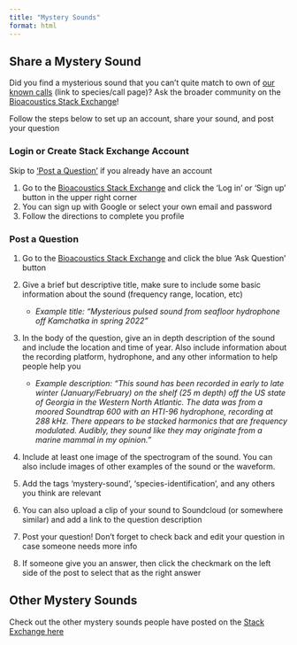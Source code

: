 ```yaml
---
title: "Mystery Sounds"
format: html
---
```


## Share a Mystery Sound

Did you find a mysterious sound that you can't quite match to own of [our known calls](https://sael-swfsc.github.io/SAEL-lab-manual/content/Data-SpeciesAndCallTypes.html) (link to species/call page)? Ask the broader community on the [Bioacoustics Stack Exchange](https://bioacoustics.stackexchange.com/)!

Follow the steps below to set up an account, share your sound, and post your question

### Login or Create Stack Exchange Account

Skip to ['Post a Question'](https://sael-swfsc.github.io/SAEL-lab-manual/content/Data-mystery-sounds.html#post-a-question) if you already have an account

1.  Go to the [Bioacoustics Stack Exchange](https://bioacoustics.stackexchange.com/) and click the 'Log in' or 'Sign up' button in the upper right corner
2.  You can sign up with Google or select your own email and password
3.  Follow the directions to complete you profile

### Post a Question

1.  Go to the [Bioacoustics Stack Exchange](https://bioacoustics.stackexchange.com/) and click the blue 'Ask Question' button

2.  Give a brief but descriptive title, make sure to include some basic information about the sound (frequency range, location, etc)

    -   *Example title: "Mysterious pulsed sound from seafloor hydrophone off Kamchatka in spring 2022"*

3.  In the body of the question, give an in depth description of the sound and include the location and time of year. Also include information about the recording platform, hydrophone, and any other information to help people help you

    -   *Example description: "This sound has been recorded in early to late winter (January/February) on the shelf (25 m depth) off the US state of Georgia in the Western North Atlantic. The data was from a moored Soundtrap 600 with an HTI-96 hydrophone, recording at 288 kHz. There appears to be stacked harmonics that are frequency modulated. Audibly, they sound like they may originate from a marine mammal in my opinion."*

4.  Include at least one image of the spectrogram of the sound. You can also include images of other examples of the sound or the waveform.

5.  Add the tags 'mystery-sound', 'species-identification', and any others you think are relevant

6.  You can also upload a clip of your sound to Soundcloud (or somewhere similar) and add a link to the question description

7.  Post your question! Don't forget to check back and edit your question in case someone needs more info

8.  If someone give you an answer, then click the checkmark on the left side of the post to select that as the right answer

## Other Mystery Sounds

Check out the other mystery sounds people have posted on the [Stack Exchange here](https://bioacoustics.stackexchange.com/questions/tagged/mystery-sound)

